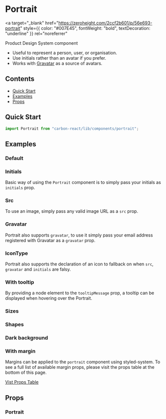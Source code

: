 

<Meta title="Portrait" of={PortraitStories} />

# Portrait

<a
  target="_blank"
  href="https://zeroheight.com/2ccf2b601/p/56e693-portrait"
  style={{ color: "#007E45", fontWeight: "bold", textDecoration: "underline" }}
  rel="noreferrer"
>
  Product Design System component
</a>

- Useful to represent a person, user, or organisation.
- Use initials rather than an avatar if you prefer.
- Works with [Gravatar](http://en.gravatar.com/) as a source of avatars.

## Contents

- [Quick Start](#quick-start)
- [Examples](#examples)
- [Props](#props)

## Quick Start

```javascript
import Portrait from "carbon-react/lib/components/portrait";
```

## Examples

### Default

<Canvas of={PortraitStories.Default} />

### Initials

Basic way of using the `Portrait` component is to simply pass your initials as `initials` prop.

<Canvas of={PortraitStories.Initials} />

### Src

To use an image, simply pass any valid image URL as a `src` prop.

<Canvas of={PortraitStories.Src} />

### Gravatar

Portrait also supports `gravatar`, to use it simply pass your email address registered with Gravatar as a `gravatar` prop.

<Canvas of={PortraitStories.Gravatar} />

### IconType

Portrait also supports the declaration of an icon to fallback on when `src`, `gravatar` and `initials` are falsy.

<Canvas of={PortraitStories.IconType} />

### With tooltip

By providing a node element to the `tooltipMessage` prop, a tooltip can be displayed when hovering over the Portrait.

<Canvas of={PortraitStories.WithTooltip} />

### Sizes

<Canvas of={PortraitStories.Sizes} />

### Shapes

<Canvas of={PortraitStories.Shapes} />

### Dark background

<Canvas of={PortraitStories.DarkBackground} />

### With margin

Margins can be applied to the `portrait` component using styled-system.
To see a full list of available margin props, please visit the props table at the bottom of this page.

[Vist Props Table](#props)

<Canvas of={PortraitStories.WithMargin} />

## Props

### Portrait

<ArgTypes of={PortraitStories} />
